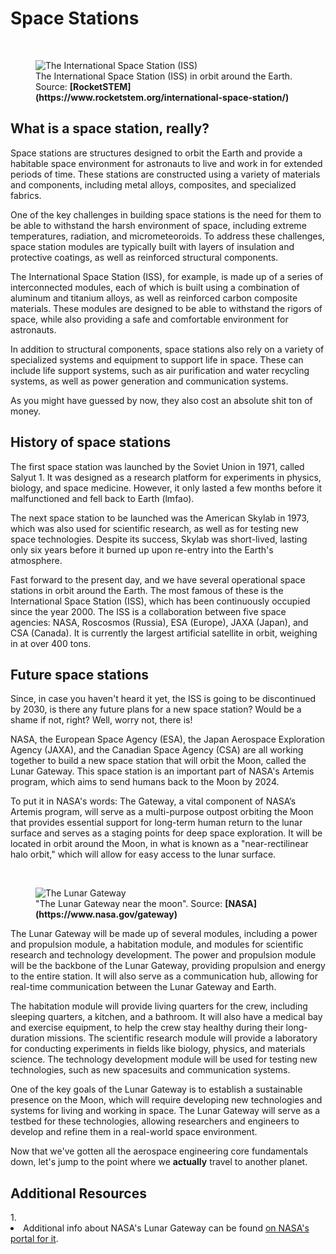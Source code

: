
# Space Stations

<ReadingTime />

<br />
<figure>
<Image src={require(".//../../../resources/images/iss.jpg")} alt="The International Space Station (ISS)" />
<figcaption style={{ color: "rgb(156, 156, 156)", fontSize: "14px", marginTop: "2px" }}>The International Space Station (ISS) in orbit around the Earth. Source: <strong>[RocketSTEM](https://www.rocketstem.org/international-space-station/)</strong></figcaption>
</figure>

## What is a space station, really?
Space stations are structures designed to orbit the Earth and provide a habitable space environment for astronauts to live and work in for extended periods of time. These stations are constructed using a variety of materials and components, including metal alloys, composites, and specialized fabrics.

One of the key challenges in building space stations is the need for them to be able to withstand the harsh environment of space, including extreme temperatures, radiation, and micrometeoroids. To address these challenges, space station modules are typically built with layers of insulation and protective coatings, as well as reinforced structural components.

The International Space Station (ISS), for example, is made up of a series of interconnected modules, each of which is built using a combination of aluminum and titanium alloys, as well as reinforced carbon composite materials. These modules are designed to be able to withstand the rigors of space, while also providing a safe and comfortable environment for astronauts.

In addition to structural components, space stations also rely on a variety of specialized systems and equipment to support life in space. These can include life support systems, such as air purification and water recycling systems, as well as power generation and communication systems.

As you might have guessed by now, they also cost an absolute shit ton of money.

## History of space stations
The first space station was launched by the Soviet Union in 1971, called Salyut 1. It was designed as a research platform for experiments in physics, biology, and space medicine. However, it only lasted a few months before it malfunctioned and fell back to Earth (lmfao).

The next space station to be launched was the American Skylab in 1973, which was also used for scientific research, as well as for testing new space technologies. Despite its success, Skylab was short-lived, lasting only six years before it burned up upon re-entry into the Earth's atmosphere.

Fast forward to the present day, and we have several operational space stations in orbit around the Earth. The most famous of these is the International Space Station (ISS), which has been continuously occupied since the year 2000. The ISS is a collaboration between five space agencies: NASA, Roscosmos (Russia), ESA (Europe), JAXA (Japan), and CSA (Canada). It is currently the largest artificial satellite in orbit, weighing in at over 400 tons.

## Future space stations
Since, in case you haven't heard it yet, the ISS is going to be discontinued by 2030, is there any future plans for a new space station? Would be a shame if not, right? Well, worry not, there is!

NASA, the European Space Agency (ESA), the Japan Aerospace Exploration Agency (JAXA), and the Canadian Space Agency (CSA) are all working together to build a new space station that will orbit the Moon, called the Lunar Gateway. This space station is an important part of NASA's Artemis program, which aims to send humans back to the Moon by 2024.

To put it in NASA's words: The Gateway, a vital component of NASA’s Artemis program, will serve as a multi-purpose outpost orbiting the Moon that provides essential support for long-term human return to the lunar surface and serves as a staging points for deep space exploration. It will be located in orbit around the Moon, in what is known as a "near-rectilinear halo orbit," which will allow for easy access to the lunar surface.

<br />
<figure>
<Image src={require(".//../../../resources/images/gateway.png")} alt="The Lunar Gateway" />
<figcaption style={{ color: "rgb(156, 156, 156)", fontSize: "14px", marginTop: "2px" }}>"The Lunar Gateway near the moon". Source: <strong>[NASA](https://www.nasa.gov/gateway)</strong></figcaption>
</figure>

The Lunar Gateway will be made up of several modules, including a power and propulsion module, a habitation module, and modules for scientific research and technology development. The power and propulsion module will be the backbone of the Lunar Gateway, providing propulsion and energy to the entire station. It will also serve as a communication hub, allowing for real-time communication between the Lunar Gateway and Earth.

The habitation module will provide living quarters for the crew, including sleeping quarters, a kitchen, and a bathroom. It will also have a medical bay and exercise equipment, to help the crew stay healthy during their long-duration missions. The scientific research module will provide a laboratory for conducting experiments in fields like biology, physics, and materials science. The technology development module will be used for testing new technologies, such as new spacesuits and communication systems.

One of the key goals of the Lunar Gateway is to establish a sustainable presence on the Moon, which will require developing new technologies and systems for living and working in space. The Lunar Gateway will serve as a testbed for these technologies, allowing researchers and engineers to develop and refine them in a real-world space environment.

Now that we've gotten all the aerospace engineering core fundamentals down, let's jump to the point where we <strong>actually</strong> travel to another planet.


## Additional Resources
<AdditionalResources>
  <div>
    <span>1. </span><li>Additional info about NASA's Lunar Gateway can be found <a href="https://www.nasa.gov/gateway" target="_blank">on NASA's portal for it</a>.</li>
  </div>
</AdditionalResources>

<Analytics />